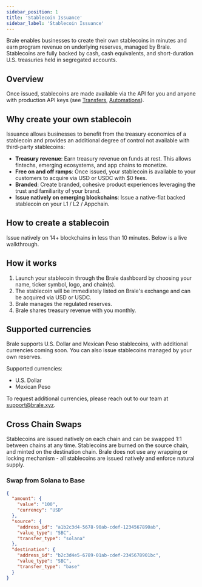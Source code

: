 ```yaml
---
sidebar_position: 1
title: 'Stablecoin Issuance'
sidebar_label: 'Stablecoin Issuance'
---
```


<p class="intro-subheading">
  Brale enables businesses to create their own stablecoins in minutes and earn program revenue on
  underlying reserves, managed by Brale. Stablecoins are fully backed by cash, cash equivalents, and
  short-duration U.S. treasuries held in segregated accounts.
</p>

## Overview

Once issued, stablecoins are made available via the API for you and anyone with production API keys (see [Transfers](/key-concepts/transfers), [Automations](/key-concepts/automations)).

## Why create your own stablecoin

Issuance allows businesses to benefit from the treasury economics of a stablecoin and provides an additional degree of control not available with third-party stablecoins:

- **Treasury revenue**: Earn treasury revenue on funds at rest. This allows fintechs, emerging ecosystems, and app chains to monetize.
- **Free on and off ramps**: Once issued, your stablecoin is available to your customers to acquire via USD or USDC with $0 fees.
- **Branded**: Create branded, cohesive product experiences leveraging the trust and familiarity of your brand.
- **Issue natively on emerging blockchains**: Issue a native-fiat backed stablecoin on your L1 / L2 / Appchain.

## How to create a stablecoin

Issue natively on 14+ blockchains in less than 10 minutes. Below is a live walkthrough.

<YouTubeEmbed videoId="0M7bdTS4l2w" />

## How it works

1. Launch your stablecoin through the Brale dashboard by choosing your name, ticker symbol, logo, and chain(s).
2. The stablecoin will be immediately listed on Brale's exchange and can be acquired via USD or USDC.
3. Brale manages the regulated reserves.
4. Brale shares treasury revenue with you monthly.

## Supported currencies

Brale supports U.S. Dollar and Mexican Peso stablecoins, with additional currencies coming soon. You can also issue stablecoins managed by your own reserves.

Supported currencies:

- U.S. Dollar
- Mexican Peso

To request additional currencies, please reach out to our team at support@brale.xyz.

## Cross Chain Swaps

Stablecoins are issued natively on each chain and can be swapped 1:1 between chains at any time. Stablecoins are burned on the source chain, and minted on the destination chain. Brale does not use any wrapping or locking mechanism - all stablecoins are issued natively and enforce natural supply.

### Swap from Solana to Base

<HTTPMethod method="POST" endpoint="https://api.brale.xyz/accounts/account_id/transfers" />

```json title="Request"
{
  "amount": {
    "value": "100",
    "currency": "USD"
  },
  "source": {
    "address_id": "a1b2c3d4-5678-90ab-cdef-1234567890ab",
    "value_type": "SBC",
    "transfer_type": "solana"
  },
  "destination": {
    "address_id": "b2c3d4e5-6789-01ab-cdef-2345678901bc",
    "value_type": "SBC",
    "transfer_type": "base"
  }
}
```
